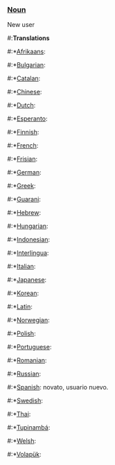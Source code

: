 ===[[Noun]]===
New user

#:'''Translations'''
#:*[[Afrikaans]]: 
#:*[[Bulgarian]]: 
#:*[[Catalan]]: 
#:*[[Chinese]]:
#:*[[Dutch]]: 
#:*[[Esperanto]]:
#:*[[Finnish]]: 
#:*[[French]]: 
#:*[[Frisian]]:
#:*[[German]]: 
#:*[[Greek]]: 
#:*[[Guarani]]:
#:*[[Hebrew]]: 
#:*[[Hungarian]]:
#:*[[Indonesian]]:
#:*[[Interlingua]]:
#:*[[Italian]]:
#:*[[Japanese]]:
#:*[[Korean]]:
#:*[[Latin]]: 
#:*[[Norwegian]]:
#:*[[Polish]]:
#:*[[Portuguese]]:
#:*[[Romanian]]:
#:*[[Russian]]:
#:*[[Spanish]]: novato, usuario nuevo.
#:*[[Swedish]]:
#:*[[Thai]]:
#:*[[Tupinambá]]:
#:*[[Welsh]]:
#:*[[Volapük]]: